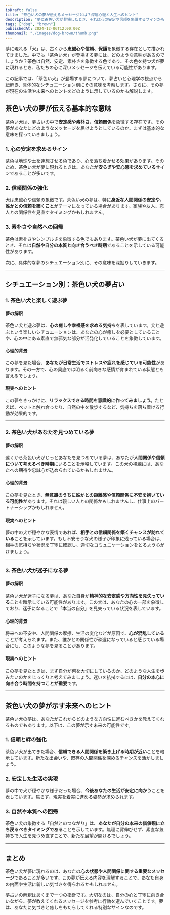 ```yaml
---
isDraft: false
title: "茶色い犬の夢が伝えるメッセージとは？深層心理と人生へのヒント"
description: "夢に茶色い犬が登場したとき、それは心の安定や信頼を象徴するサインかもしれません。夢占いと心理学の視点から、その意味を深掘りし、シチュエーション別にあなたの心や生活へのヒントをお伝えします。"
tags: ["dog", "brown"]
publishedAt: 2024-12-06T12:00:00Z
thumbnail: "./images/dog-brown/thumb.png"
---
```


夢に現れる「犬」は、古くから<strong>忠誠心や信頼、保護</strong>を象徴する存在として描かれてきました。中でも「茶色い犬」が登場する夢には、どのような意味があるのでしょうか？茶色は自然、安定、素朴さを象徴する色であり、その色を持つ犬が夢に現れるとき、私たちの心に深いメッセージを伝えている可能性があります。

この記事では、「茶色い犬」が登場する夢について、夢占いと心理学の視点から紐解き、具体的なシチュエーション別にその意味を考察します。さらに、その夢が現在の生活や未来へのヒントをどのように示しているのかも解説します。

<TableOfContents />

## 茶色い犬の夢が伝える基本的な意味

茶色い犬は、夢占いの中で<strong>安定感や素朴さ、信頼関係</strong>を象徴する存在です。その夢があなたにどのようなメッセージを届けようとしているのか、まずは基本的な意味を探っていきましょう。

### 1. 心の安定を求めるサイン

茶色は地球や土を連想させる色であり、心を落ち着かせる効果があります。そのため、茶色い犬が夢に現れるときは、あなたが<strong>安らぎや安心感を求めている</strong>サインであることが多いです。

### 2. 信頼関係の強化

犬は忠誠心や信頼の象徴です。茶色い犬の夢は、特に<strong>身近な人間関係の安定や、誰かとの信頼を築くこと</strong>がテーマになっている場合があります。家族や友人、恋人との関係性を見直すタイミングかもしれません。

### 3. 素朴さや自然への回帰

茶色は素朴さやシンプルさを象徴する色でもあります。茶色い犬が夢に出てくるとき、それは<strong>自然や自分の本質と向き合うべき時期</strong>であることを示している可能性があります。

次に、具体的な夢のシチュエーション別に、その意味を深掘りしていきます。

---

## シチュエーション別：茶色い犬の夢占い

### 1. 茶色い犬と楽しく遊ぶ夢

#### 夢の解釈

茶色い犬と遊ぶ夢は、<strong>心の癒しや幸福感を求める気持ち</strong>を表しています。犬と遊ぶという楽しいシチュエーションは、あなたの心が癒しを必要としていることや、心の中にある素直で無邪気な部分が活発化していることを象徴しています。

#### 心理的背景

この夢を見た場合、<strong>あなたが日常生活でストレスや疲れを感じている可能性</strong>があります。その一方で、心の奥底では明るく前向きな感情が育まれている状態とも言えるでしょう。

#### 現実へのヒント

この夢をきっかけに、<strong>リラックスできる時間を意識的に作ってみましょう。</strong>たとえば、ペットと触れ合ったり、自然の中を散歩するなど、気持ちを落ち着ける行動が効果的です。

---

### 2. 茶色い犬があなたを見つめている夢

#### 夢の解釈

遠くから茶色い犬がじっとあなたを見つめている夢は、あなたが<strong>人間関係や信頼について考えるべき時期</strong>にいることを示唆しています。この犬の視線には、あなたへの期待や忠誠心が込められているかもしれません。

#### 心理的背景

この夢を見たとき、<strong>無意識のうちに誰かとの距離感や信頼関係に不安を抱いている可能性</strong>があります。それは親しい人との関係かもしれませんし、仕事上のパートナーシップかもしれません。

#### 現実へのヒント

夢の中の犬が穏やかな表情であれば、<strong>相手との信頼関係を築くチャンスが訪れている</strong>ことを示しています。もし不安そうな犬の様子が印象に残っている場合は、相手の気持ちや状況を丁寧に確認し、適切なコミュニケーションをとるよう心がけましょう。

---

### 3. 茶色い犬が迷子になる夢

#### 夢の解釈

茶色い犬が迷子になる夢は、あなた自身が<strong>精神的な安定感や方向性を見失っている</strong>ことを暗示している可能性があります。この犬は、あなたの心の一部を象徴しており、迷子になることで「本当の自分」を見失っている状況を表しています。

#### 心理的背景

将来への不安や、人間関係の摩擦、生活の変化などが原因で、<strong>心が混乱している</strong>ことが考えられます。また、誰かとの関係性が疎遠になっていると感じている場合にも、このような夢を見ることがあります。

#### 現実へのヒント

この夢を見たときは、まず自分が何を大切にしているのか、どのような人生を歩みたいのかをじっくりと考えてみましょう。迷いを払拭するには、<strong>自分の本心に向き合う時間を持つことが重要</strong>です。

---

## 茶色い犬の夢が示す未来へのヒント

茶色い犬の夢は、あなたがこれからどのような方向性に進むべきかを教えてくれるものでもあります。以下は、この夢が示す未来の可能性です。

### 1. 信頼と絆の強化

茶色い犬が出てきた場合、<strong>信頼できる人間関係を築き上げる時期が近い</strong>ことを暗示しています。新たな出会いや、既存の人間関係を深めるチャンスを活かしましょう。

### 2. 安定した生活の実現

夢の中で犬が穏やかな様子だった場合、<strong>今後あなたの生活が安定に向かう</strong>ことを表しています。焦らず、現実を着実に進める姿勢が求められます。

### 3. 自然や本質への回帰

茶色い犬の象徴する「自然とのつながり」は、<strong>あなたが自分の本来の価値観に立ち戻るべきタイミングである</strong>ことを示しています。無理に背伸びせず、素直な気持ちで人生を見つめ直すことで、新たな展望が開けるでしょう。

---

## まとめ

茶色い犬が夢に現れるのは、あなたの<strong>心の状態や人間関係に関する重要なメッセージ</strong>であることが多いです。この夢が伝える内容を理解することで、あなた自身の内面や生活に新しい気づきを得られるかもしれません。

夢占いの解釈はあくまで一つの指針です。大切なのは、自分の心と丁寧に向き合いながら、夢が教えてくれるメッセージを参考に行動を選んでいくことです。夢は、あなたに気づきと癒しをもたらしてくれる特別なサインなのです。

